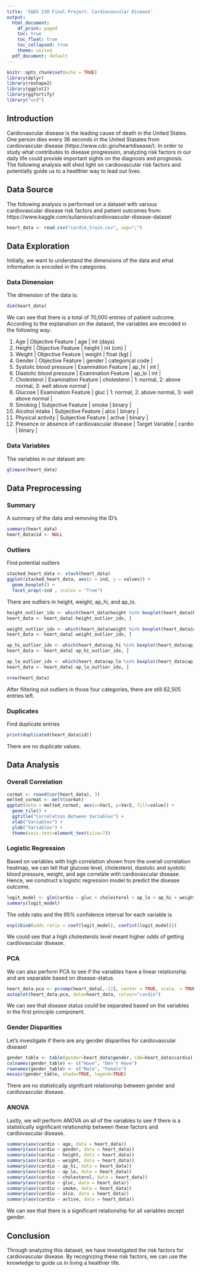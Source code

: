```yaml
---
title: 'S&DS 230 Final Project: Cardiovascular Disease'
output:
  html_document:
    df_print: paged
    toc: true
    toc_float: true
    toc_collapsed: true
    theme: united
  pdf_document: default
---
```


```r
knitr::opts_chunk$set(echo = TRUE)
library(dplyr)
library(reshape2)
library(ggplot2)
library(ggfortify)
library("vcd")
```


## Introduction

Cardiovascular disease is the leading cause of death in the United States. One person dies every 36 seconds in the United Statates from cardiovascular disease (https://www.cdc.gov/heartdisease/). In order to study what contributes to disease progression, analyzing risk factors in our daily life could provide important sights on the diagnosis and prognosis. The following analysis will shed light on cardiovascular risk factors and potentially guide us to a healthier way to lead out lives. 


## Data Source

The following analysis is performed on a dataset with various cardiovascular disease risk factors and patient outcomes from:
https://www.kaggle.com/sulianova/cardiovascular-disease-dataset

```r
heart_data <- read.csv("cardio_train.csv", sep=";")
```

## Data Exploration

Initially, we want to understand the dimensions of the data and what information is encoded in the categories. 

### Data Dimension

The dimension of the data is:

```r
dim(heart_data)
```

We can see that there is a total of 70,000 entries of patient outcome.
According to the explanation on the dataset, the variables are encoded in the following way:

1. Age | Objective Feature | age | int (days)
2. Height | Objective Feature | height | int (cm) |
3. Weight | Objective Feature | weight | float (kg) |
4. Gender | Objective Feature | gender | categorical code |
5. Systolic blood pressure | Examination Feature | ap_hi | int |
6. Diastolic blood pressure | Examination Feature | ap_lo | int |
7. Cholesterol | Examination Feature | cholesterol | 1: normal, 2: above normal, 3: well above normal |
8. Glucose | Examination Feature | gluc | 1: normal, 2: above normal, 3: well above normal |
9. Smoking | Subjective Feature | smoke | binary |
10. Alcohol intake | Subjective Feature | alco | binary |
11. Physical activity | Subjective Feature | active | binary |
12. Presence or absence of cardiovascular disease | Target Variable | cardio | binary |

### Data Variables

The variables in our dataset are:

```r
glimpse(heart_data)
```


## Data Preprocessing

### Summary

A summary of the data and removing the ID's
```r
summary(heart_data)
heart_data$id <- NULL
```

### Outliers 

Find potential outliers
```r
stacked_heart_data <- stack(heart_data)
ggplot(stacked_heart_data, aes(x = ind, y = values)) +
  geom_boxplot() + 
  facet_wrap(~ind , scales = "free")
```

There are outliers in height, weight, ap_hi, and ap_lo. 

```r
height_outlier_idx <- which(heart_data$height %in% boxplot(heart_data$height)$out)
heart_data <- heart_data[-height_outlier_idx, ]

weight_outlier_idx <- which(heart_data$weight %in% boxplot(heart_data$weight)$out)
heart_data <- heart_data[-weight_outlier_idx, ]

ap_hi_outlier_idx <- which(heart_data$ap_hi %in% boxplot(heart_data$ap_hi)$out)
heart_data <- heart_data[-ap_hi_outlier_idx, ]

ap_lo_outlier_idx <- which(heart_data$ap_lo %in% boxplot(heart_data$ap_lo)$out)
heart_data <- heart_data[-ap_lo_outlier_idx, ]

nrow(heart_data)
```

After filtering out outliers in those four categories, there are still 62,505 entries left.

### Duplicates 

Find duplicate entries
```r
print(duplicated(heart_data$id))
```
There are no duplicate values.


## Data Analysis

### Overall Correlation 

```r
cormat <- round(cor(heart_data), 3)
melted_cormat <- melt(cormat)
ggplot(data = melted_cormat, aes(x=Var1, y=Var2, fill=value)) + 
  geom_tile() +
  ggtitle("Correlation Between Variables") +
  xlab("Variables") + 
  ylab("Variables") +
  theme(axis.text=element_text(size=7))
```



### Logistic Regression

Based on variables with high correlation shown from the overall correlation heatmap, we can tell that glucose level, cholesterol, diastolic and systolic blood pressure, weight, and age correlate with cardiovascular disease. Hence, we construct a logistic regression model to predict the disease outcome. 

```r
logit_model <- glm(cardio ~ gluc + cholesterol + ap_lo + ap_hi + weight + age, data = heart_data)
summary(logit_model)
```

The odds ratio and the 95% confidence interval for each variable is
```r
exp(cbind(odds_ratio = coef(logit_model), confint(logit_model)))
```

We could see that a high cholesterols level meant higher odds of getting cardiovascular disease. 

### PCA

We can also perform PCA to see if the variables have a linear relationship and are separable based on disease-status.

```r
heart_data.pca <- prcomp(heart_data[,-12], center = TRUE, scale. = TRUE)
autoplot(heart_data.pca, data=heart_data, colour="cardio")
```

We can see that disease status could be separated based on the variables in the first principle component. 

### Gender Disparities 

Let's investigate if there are any gender disparities for cardiovascular disease!

```r
gender_table <- table(gender=heart_data$gender, CAD=heart_data$cardio)
colnames(gender_table) <- c("Have", "Don't Have")
rownames(gender_table) <- c("Male", "Female")
mosaic(gender_table, shade=TRUE, legend=TRUE)
```

There are no statistically signifcant relationship between gender and cardiovascular disease.


### ANOVA 

Lastly, we will perform ANOVA on all of the variables to see if there is a statistically significant relationship between these factors and cardiovascular disease.

```r
summary(aov(cardio ~ age, data = heart_data))
summary(aov(cardio ~ gender, data = heart_data))
summary(aov(cardio ~ height, data = heart_data))
summary(aov(cardio ~ weight, data = heart_data))
summary(aov(cardio ~ ap_hi, data = heart_data))
summary(aov(cardio ~ ap_lo, data = heart_data))
summary(aov(cardio ~ cholesterol, data = heart_data))
summary(aov(cardio ~ gluc, data = heart_data))
summary(aov(cardio ~ smoke, data = heart_data))
summary(aov(cardio ~ alco, data = heart_data))
summary(aov(cardio ~ active, data = heart_data))
```

We can see that there is a significant relationship for all variables except gender. 


## Conclusion

Through analyzing this dataset, we have investigated the risk factors for cardiovascular disease. By recognizing these risk factors, we can use the knowledge to guide us in living a healthier life. 




